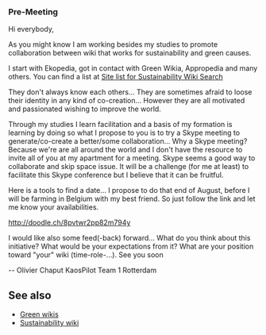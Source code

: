 ===Pre-Meeting===
Hi everybody,

As you might know I am working besides my studies to promote collaboration between wiki that works for sustainability and green causes.

I start with Ekopedia, got in contact with Green Wikia, Appropedia and many others. You can find a list at [[Site list for Sustainability Wiki Search]]

They don't always know each others... They are sometimes afraid to loose their identity in any kind of co-creation... However they are all motivated and passionated wishing to improve the world.

Through my studies I learn facilitation and a basis of my formation is learning by doing so what I propose to you is to try a Skype meeting to generate/co-create a better/some collaboration... Why a Skype meeting? Because we're are all around the world and I don't have the resource to invite all of you at my apartment for a meeting. Skype seems a good way to collaborate and skip space issue. It will be a challenge (for me at least) to facilitate this Skype conference but I believe that it can be fruitful.

Here is a tools to find a date... I propose to do that end of August, before I will be farming in Belgium with my best friend. So just follow the link and let me know your availabilities.

http://doodle.ch/8pvtwr2pp82m794y

I would like also some feed(-back) forward... What do you think about this initiative? What would be your expectations from it? What are your position toward "your" wiki (time-role-...).
See you soon

-- Olivier Chaput KaosPilot Team 1 Rotterdam

== See also ==

* [[Green wikis]]
* [[Sustainability wiki]]